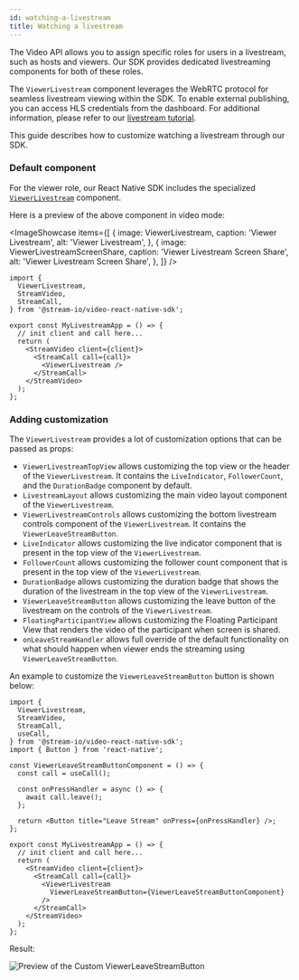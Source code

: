 ```yaml
---
id: watching-a-livestream
title: Watching a livestream
---
```



The Video API allows you to assign specific roles for users in a livestream, such as hosts and viewers. Our SDK provides dedicated livestreaming components for both of these roles.

The `ViewerLivestream` component leverages the WebRTC protocol for seamless livestream viewing within the SDK. To enable external publishing, you can access HLS credentials from the dashboard. For additional information, please refer to our [livestream tutorial](https://getstream.io/video/sdk/react-native/tutorial/livestreaming/).

This guide describes how to customize watching a livestream through our SDK.

### Default component

For the viewer role, our React Native SDK includes the specialized [`ViewerLivestream`](../../ui-components/livestream/viewer-livestream) component.

Here is a preview of the above component in video mode:

<ImageShowcase
  items={[
    {
      image: ViewerLivestream,
      caption: 'Viewer Livestream',
      alt: 'Viewer Livestream',
    },
    {
      image: ViewerLivestreamScreenShare,
      caption: 'Viewer Livestream Screen Share',
      alt: 'Viewer Livestream Screen Share',
    },
  ]}
/>

```tsx
import {
  ViewerLivestream,
  StreamVideo,
  StreamCall,
} from '@stream-io/video-react-native-sdk';

export const MyLivestreamApp = () => {
  // init client and call here...
  return (
    <StreamVideo client={client}>
      <StreamCall call={call}>
        <ViewerLivestream />
      </StreamCall>
    </StreamVideo>
  );
};
```

### Adding customization

The `ViewerLivestream` provides a lot of customization options that can be passed as props:

- `ViewerLivestreamTopView` allows customizing the top view or the header of the `ViewerLivestream`. It contains the `LiveIndicator`, `FollowerCount`, and the `DurationBadge` component by default.
- `LivestreamLayout` allows customizing the main video layout component of the `ViewerLivestream`.
- `ViewerLivestreamControls` allows customizing the bottom livestream controls component of the `ViewerLivestream`. It contains the `ViewerLeaveStreamButton`.
- `LiveIndicator` allows customizing the live indicator component that is present in the top view of the `ViewerLivestream`.
- `FollowerCount` allows customizing the follower count component that is present in the top view of the `ViewerLivestream`.
- `DurationBadge` allows customizing the duration badge that shows the duration of the livestream in the top view of the `ViewerLivestream`.
- `ViewerLeaveStreamButton` allows customizing the leave button of the livestream on the controls of the `ViewerLivestream`.
- `FloatingParticipantView` allows customizing the Floating Participant View that renders the video of the participant when screen is shared.
- `onLeaveStreamHandler` allows full override of the default functionality on what should happen when viewer ends the streaming using `ViewerLeaveStreamButton`.

An example to customize the `ViewerLeaveStreamButton` button is shown below:

```tsx
import {
  ViewerLivestream,
  StreamVideo,
  StreamCall,
  useCall,
} from '@stream-io/video-react-native-sdk';
import { Button } from 'react-native';

const ViewerLeaveStreamButtonComponent = () => {
  const call = useCall();

  const onPressHandler = async () => {
    await call.leave();
  };

  return <Button title="Leave Stream" onPress={onPressHandler} />;
};

export const MyLivestreamApp = () => {
  // init client and call here...
  return (
    <StreamVideo client={client}>
      <StreamCall call={call}>
        <ViewerLivestream
          ViewerLeaveStreamButton={ViewerLeaveStreamButtonComponent}
        />
      </StreamCall>
    </StreamVideo>
  );
};
```

Result:

![Preview of the Custom ViewerLeaveStreamButton](../assets/05-ui-cookbook/14-watching-a-livestream/leave-stream-button.png)
